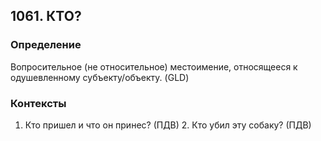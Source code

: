 ## 1061. КТО?
### Определение
Вопросительное (не относительное) местоимение, относящееся к одушевленному субъекту/объекту. (GLD)

### Контексты
 1. Кто пришел и что он принес? (ПДВ) 2. Кто убил эту собаку? (ПДВ)

